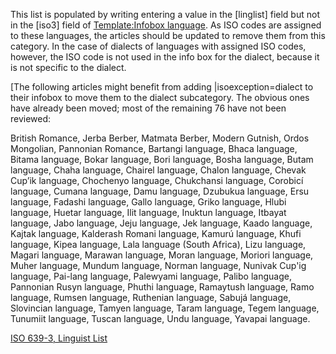 {{polluted category}}
{{wikipedia category}}
This list is populated by writing entering a value in the [linglist] field but not in the [iso3] field of [[Template:Infobox_language|Template:Infobox language]]. As ISO codes are assigned to these languages, the articles should be updated to remove them from this category. In the case of dialects of languages with assigned ISO codes, however, the ISO code is not used in the info box for the dialect, because it is not specific to the dialect.

[The following articles might benefit from adding |isoexception=dialect to their infobox to move them to the dialect subcategory. The obvious ones have already been moved; most of the remaining 76 have not been reviewed:

British Romance, 
Jerba Berber, 
Matmata Berber, 
Modern Gutnish, 
Ordos Mongolian, 
Pannonian Romance, 
Bartangi language, 
Bhaca language, 
Bitama language, 
Bokar language, 
Bori language, 
Bosha language, 
Butam language, 
Chaha language, 
Chairel language, 
Chalon language, 
Chevak Cup’ik language, 
Chochenyo language, 
Chukchansi language, 
Corobicí language, 
Cumana language, 
Damu language, 
Dzubukua language, 
Ersu language, 
Fadashi language, 
Gallo language, 
Griko language, 
Hlubi language, 
Huetar language, 
Ilit language, 
Inuktun language, 
Itbayat language, 
Jabo language, 
Jeju language, 
Jek language, 
Kaado language, 
Kajtak language, 
Kalderash Romani language, 
Kamurú language, 
Khufi language, 
Kipea language, 
Lala language (South Africa), 
Lizu language, 
Magari language, 
Marawan language, 
Moran language, 
Moriori language, 
Muher language, 
Mundum language, 
Norman language, 
Nunivak Cup'ig language, 
Pai-lang language, 
Palewyami language, 
Palibo language, 
Pannonian Rusyn language, 
Phuthi language, 
Ramaytush language, 
Ramo language, 
Rumsen language, 
Ruthenian language, 
Sabujá language, 
Slovincian language, 
Tamyen language, 
Taram language, 
Tegem language, 
Tunumiit language, 
Tuscan language, 
Undu language, 
Yavapai language.

[[Category:没有ISO_639-3代码的语言|ISO 639-3, Linguist List]]
